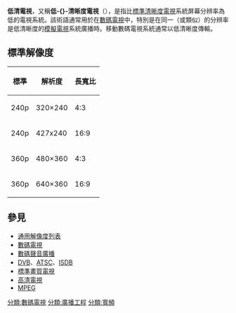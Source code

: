 {{expand|time=2013-07-18T15:39:29+00:00}}
{{NoteTA
| G1=IT
}}

'''低清電視'''，又稱'''低-{}-清晰度電視'''（{{lang-en|'''Low-definition television'''}}），是指比[[標準清晰度電視|標準清晰度電視]]系統屏幕分辨率為低的電視系統。該術語通常用於在[[數碼電視|數碼電視]]中，特別是在同一（或類似）的分辨率是低清晰度的[[模擬電視|模擬電視]]系統廣播時。移動數碼電視系統通常以低清晰度傳輸。

== 標準解像度 ==
{| class="wikitable"
|-
! 標準 !! 解析度 !! 長寬比
|-
| 240p || 320×240 || 4:3
|-
| 240p || 427x240 || 16:9
|-
| 360p || 480×360 || 4:3
|-
| 360p || 640×360 || 16:9
|}

== 參見 ==
* [[通用解像度列表|通用解像度列表]]
* [[數碼電視|數碼電視]]
* [[數碼聲音廣播|數碼聲音廣播]]
* [[DVB|DVB]]、[[ATSC|ATSC]]、[[ISDB|ISDB]]
* [[標準畫質電視|標準畫質電視]]
* [[高清電視|高清電視]]
* [[MPEG|MPEG]]

{{Video formats}}
{{TV resolution}}

[[分類:數碼電視|分類:數碼電視]]
[[分類:廣播工程|分類:廣播工程]]
[[分類:寬頻|分類:寬頻]]